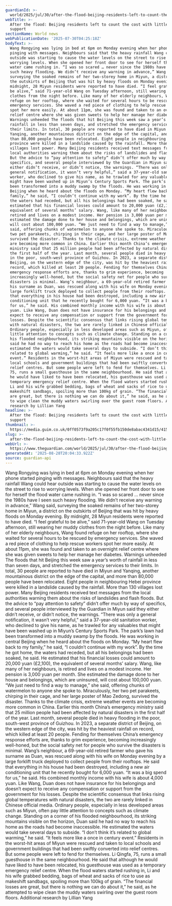 ```yaml
---
guardianId: >-
  world/2025/jul/30/after-the-flood-beijing-residents-left-to-count-the-cost-with-little-state-support
webTitle: >-
  After the flood: Beijing residents left to count the cost with little state
  support 
sectionName: World news
webPublicationDate: '2025-07-30T04:25:18Z'
bodyText: >-
  Wang Rongying was lying in bed at 6pm on Monday evening when her phone started
  pinging with messages. Neighbours said that the heavy rainfall Wang could hear
  outside was starting to cause the water levels on the street to rise to
  worrying levels. When she opened her front door to see for herself the flood
  water came rushing in. “I was so scared … never since the 1980s have I seen
  such heavy flooding. We didn’t receive any warning in advance,” Wang said,
  surveying the soaked remains of her two-storey home in Miyun, a district on
  the outskirts of Beijing that was hit by heavy floods on Monday evening. By
  midnight, 28 Miyun residents were reported to have died. “I feel grateful to
  be alive,” said 71-year-old Wang on Tuesday afternoon, still wearing her muddy
  clothes from the night before. Like many of her elderly neighbours, Wang found
  refuge on her rooftop, where she waited for several hours to be rescued by
  emergency services. She waved a red piece of clothing to help rescue workers
  spot her more easily. At about 11pm, she was found and taken to an overnight
  relief centre where she was given sweets to help her manage her diabetes.
  Warnings unheeded The floods that hit Beijing this week saw a year’s worth of
  rainfall in less than seven days, and stretched the emergency services to
  their limits. In total, 30 people are reported to have died in Miyun and
  Yanqing, another mountainous district on the edge of the capital, and more
  than 80,000 people have been relocated. Eight people in neighbouring Hebei
  province were killed in a landslide caused by the rainfall. More than 130
  villages lost power. Many Beijing residents received text messages from the
  local authorities warning them about the risks of landslides and flash floods.
  But the advice to “pay attention to safety” didn’t offer much by way of
  specifics, and several people interviewed by the Guardian in Miyun said they
  either didn’t receive, or didn’t notice, the warnings. “There was only a
  general notification, it wasn’t very helpful,” said a 37-year-old sanitation
  worker, who declined to give his name, as he trawled for any valuables that
  might have been washed up in Miyun’s Century Sports Park. The park’s lawn had
  been transformed into a muddy swamp by the floods. He was working in central
  Beijing when he heard about the floods on Monday. “My heart flew back to my
  family,” he said, “I couldn’t continue with my work”. By the time he got home,
  the waters had receded, but all his belongings had been soaked, he said. He
  estimated that his financial losses could amount to 20,000 yuan (£2,100), the
  equivalent of several months’ salary. Wang, like many of her neighbours, is
  retired and lives on a modest income. Her pension is 3,000 yuan per month. She
  estimated the damage done to her house and belongings, which are uninsured,
  will cost about 100,000 yuan. “We just need to find a way to manage,” she
  said, offering chunks of watermelon to anyone she spoke to. Miraculously, her
  two pet parakeets, chirping in their cage, and her large poster of Mao Zedong,
  survived the disaster. Thanks to the climate crisis, extreme weather events
  are becoming more common in China. Earlier this month China’s emergency
  ministry said that 25 million people had been affected by natural disasters in
  the first half of the year. Last month, several people died in heavy flooding
  in the poor, south-west province of Guizhou. In 2023, a separate district of
  Beijing, on the western edge of the city, was hit by the heaviest rainfall on
  record, which killed at least 20 people. Fending for themselves China’s
  emergency response efforts are, thanks to grim experience, becoming
  increasingly well-honed, but the social safety net for people who survive the
  disasters is minimal. Wang’s neighbour, a 69-year-old retired farmer who gave
  his surname as Duan, was rescued along with his wife on Monday evening by a
  large forklift truck deployed to collect people from their rooftops. He said
  that everything in his house had been destroyed, including a new air
  conditioning unit that he recently bought for 6,000 yuan. “It was a big spend
  for us,” he said. His combined monthly income with his wife is about 4,000
  yuan. Like Wang, Duan does not have insurance for his belongings and doesn’t
  expect to receive any compensation or support from the government for his
  losses. Despite the scientific consensus that links rising global temperatures
  with natural disasters, the two are rarely linked in Chinese official media.
  Ordinary people, especially in less developed areas such as Miyun, often pay
  little attention to concepts such as climate change. Standing on a corner of
  his flooded neighbourhood, its striking mountains visible on the horizon, Duan
  said he had no way to reach his home as the roads had become inaccessible. He
  estimated the waters would take several days to subside. “I don’t think it’s
  related to global warming,” he said. “It feels more like a once in century
  event.” Residents in the worst-hit areas of Miyun were rescued and taken to
  local schools and government buildings that had been swiftly converted into
  relief centres. But some people were left to fend for themselves. Li Qingfa,
  75, runs a small guesthouse in the same neighbourhood. He said that although
  he would have liked to have been relocated, his guesthouse was used as a
  temporary emergency relief centre. When the flood waters started rushing in,
  Li and his wife grabbed bedding, bags of wheat and sacks of rice to use as
  makeshift sandbags, spoiling more than 100kg of grain. “The financial losses
  are great, but there is nothing we can do about it,” he said, as he attempted
  to wipe clean the muddy waters swirling over the guest room floors. Additional
  research by Lillian Yang
headline: >-
  After the flood: Beijing residents left to count the cost with little state
  support 
thumbnail: >-
  https://media.guim.co.uk/0ff0573f9a205c17f0f55fb150de8abac4341d15/415_0_4903_3923/500.jpg
slug: >-
  after-the-flood-beijing-residents-left-to-count-the-cost-with-little-state-support
webUrl: >-
  https://www.theguardian.com/world/2025/jul/30/after-the-flood-beijing-residents-left-to-count-the-cost-with-little-state-support
generatedAt: '2025-08-28T20:04:33.922Z'
source: guardian-api
---
```

Wang Rongying was lying in bed at 6pm on Monday evening when her phone started pinging with messages. Neighbours said that the heavy rainfall Wang could hear outside was starting to cause the water levels on the street to rise to worrying levels. When she opened her front door to see for herself the flood water came rushing in. “I was so scared … never since the 1980s have I seen such heavy flooding. We didn’t receive any warning in advance,” Wang said, surveying the soaked remains of her two-storey home in Miyun, a district on the outskirts of Beijing that was hit by heavy floods on Monday evening. By midnight, 28 Miyun residents were reported to have died. “I feel grateful to be alive,” said 71-year-old Wang on Tuesday afternoon, still wearing her muddy clothes from the night before. Like many of her elderly neighbours, Wang found refuge on her rooftop, where she waited for several hours to be rescued by emergency services. She waved a red piece of clothing to help rescue workers spot her more easily. At about 11pm, she was found and taken to an overnight relief centre where she was given sweets to help her manage her diabetes. Warnings unheeded The floods that hit Beijing this week saw a year’s worth of rainfall in less than seven days, and stretched the emergency services to their limits. In total, 30 people are reported to have died in Miyun and Yanqing, another mountainous district on the edge of the capital, and more than 80,000 people have been relocated. Eight people in neighbouring Hebei province were killed in a landslide caused by the rainfall. More than 130 villages lost power. Many Beijing residents received text messages from the local authorities warning them about the risks of landslides and flash floods. But the advice to “pay attention to safety” didn’t offer much by way of specifics, and several people interviewed by the Guardian in Miyun said they either didn’t receive, or didn’t notice, the warnings. “There was only a general notification, it wasn’t very helpful,” said a 37-year-old sanitation worker, who declined to give his name, as he trawled for any valuables that might have been washed up in Miyun’s Century Sports Park. The park’s lawn had been transformed into a muddy swamp by the floods. He was working in central Beijing when he heard about the floods on Monday. “My heart flew back to my family,” he said, “I couldn’t continue with my work”. By the time he got home, the waters had receded, but all his belongings had been soaked, he said. He estimated that his financial losses could amount to 20,000 yuan (£2,100), the equivalent of several months’ salary. Wang, like many of her neighbours, is retired and lives on a modest income. Her pension is 3,000 yuan per month. She estimated the damage done to her house and belongings, which are uninsured, will cost about 100,000 yuan. “We just need to find a way to manage,” she said, offering chunks of watermelon to anyone she spoke to. Miraculously, her two pet parakeets, chirping in their cage, and her large poster of Mao Zedong, survived the disaster. Thanks to the climate crisis, extreme weather events are becoming more common in China. Earlier this month China’s emergency ministry said that 25 million people had been affected by natural disasters in the first half of the year. Last month, several people died in heavy flooding in the poor, south-west province of Guizhou. In 2023, a separate district of Beijing, on the western edge of the city, was hit by the heaviest rainfall on record, which killed at least 20 people. Fending for themselves China’s emergency response efforts are, thanks to grim experience, becoming increasingly well-honed, but the social safety net for people who survive the disasters is minimal. Wang’s neighbour, a 69-year-old retired farmer who gave his surname as Duan, was rescued along with his wife on Monday evening by a large forklift truck deployed to collect people from their rooftops. He said that everything in his house had been destroyed, including a new air conditioning unit that he recently bought for 6,000 yuan. “It was a big spend for us,” he said. His combined monthly income with his wife is about 4,000 yuan. Like Wang, Duan does not have insurance for his belongings and doesn’t expect to receive any compensation or support from the government for his losses. Despite the scientific consensus that links rising global temperatures with natural disasters, the two are rarely linked in Chinese official media. Ordinary people, especially in less developed areas such as Miyun, often pay little attention to concepts such as climate change. Standing on a corner of his flooded neighbourhood, its striking mountains visible on the horizon, Duan said he had no way to reach his home as the roads had become inaccessible. He estimated the waters would take several days to subside. “I don’t think it’s related to global warming,” he said. “It feels more like a once in century event.” Residents in the worst-hit areas of Miyun were rescued and taken to local schools and government buildings that had been swiftly converted into relief centres. But some people were left to fend for themselves. Li Qingfa, 75, runs a small guesthouse in the same neighbourhood. He said that although he would have liked to have been relocated, his guesthouse was used as a temporary emergency relief centre. When the flood waters started rushing in, Li and his wife grabbed bedding, bags of wheat and sacks of rice to use as makeshift sandbags, spoiling more than 100kg of grain. “The financial losses are great, but there is nothing we can do about it,” he said, as he attempted to wipe clean the muddy waters swirling over the guest room floors. Additional research by Lillian Yang
